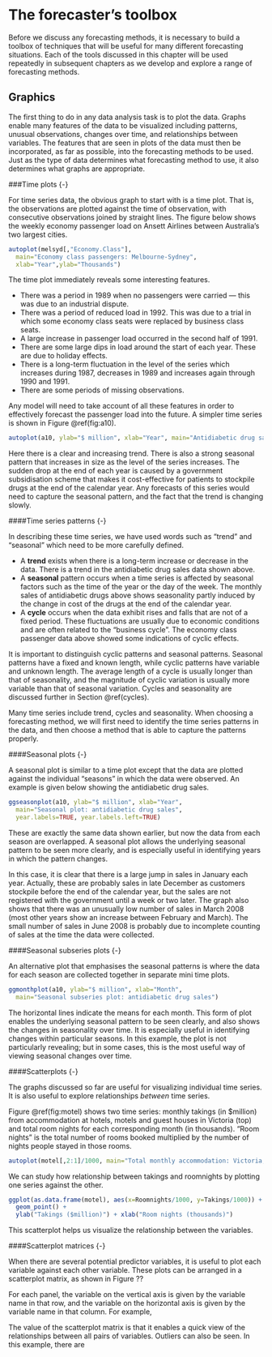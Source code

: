 # The forecaster's toolbox

Before we discuss any forecasting methods, it is necessary to build a toolbox of techniques that will be useful for many different forecasting situations. Each of the tools discussed in this chapter will be used repeatedly in subsequent chapters as we develop and explore a range of forecasting methods.

## Graphics

The first thing to do in any data analysis task is to plot the data. Graphs enable many features of the data to be visualized including patterns, unusual observations, changes over time, and relationships between variables. The features that are seen in plots of the data must then be incorporated, as far as possible, into the forecasting methods to be used. Just as the type of data determines what forecasting method to use, it also determines what graphs are appropriate.

###Time plots {-}

For time series data, the obvious graph to start with is a time plot. That is, the observations are plotted against the time of observation, with consecutive observations joined by straight lines. The figure below shows the weekly economy passenger load on Ansett Airlines between Australia's two largest cities.

```r
autoplot(melsyd[,"Economy.Class"],
  main="Economy class passengers: Melbourne-Sydney",
  xlab="Year",ylab="Thousands")
```


The time plot immediately reveals some interesting features.

-   There was a period in 1989 when no passengers were carried --- this was due to an industrial dispute.
-   There was a period of reduced load in 1992. This was due to a trial in which some economy class seats were replaced by business class seats.
-   A large increase in passenger load occurred in the second half of 1991.
-   There are some large dips in load around the start of each year. These are due to holiday effects.
-   There is a long-term fluctuation in the level of the series which increases during 1987, decreases in 1989 and increases again through 1990 and 1991.
-   There are some periods of missing observations.

Any model will need to take account of all these features in order to effectively forecast the passenger load into the future. A simpler time series is shown in Figure \@ref(fig:a10).

```r
autoplot(a10, ylab="$ million", xlab="Year", main="Antidiabetic drug sales")
```

Here there is a clear and increasing trend. There is also a strong seasonal pattern that increases in size as the level of the series increases. The sudden drop at the end of each year is caused by a government subsidisation scheme that makes it cost-effective for patients to stockpile drugs at the end of the calendar year. Any forecasts of this series would need to capture the seasonal pattern, and the fact that the trend is changing slowly.

####Time series patterns {-}

In describing these time series, we have used words such as "trend" and "seasonal" which need to be more carefully defined.

-   A **trend** exists when there is a long-term increase or decrease in
    the data. There is a trend in the antidiabetic drug sales data shown
    above.
-   A **seasonal** pattern occurs when a time series is affected by
    seasonal factors such as the time of the year or the day of the
    week. The monthly sales of antidiabetic drugs above shows
    seasonality partly induced by the change in cost of the drugs at the
    end of the calendar year.
-   A **cycle** occurs when the data exhibit rises and falls that are
    not of a fixed period. These fluctuations are usually due to
    economic conditions and are often related to the "business cycle".
    The economy class passenger data above showed some indications of
    cyclic effects.

It is important to distinguish cyclic patterns and seasonal patterns.
Seasonal patterns have a fixed and known length, while cyclic patterns
have variable and unknown length. The average length of a cycle is
usually longer than that of seasonality, and the magnitude of cyclic
variation is usually more variable than that of seasonal variation.
Cycles and seasonality are discussed further in Section \@ref(cycles).

Many time series include trend, cycles and seasonality.
When choosing a forecasting method, we will first need to identify the
time series patterns in the data, and then choose a method that is able
to capture the patterns properly.

####Seasonal plots {-}

A seasonal plot is similar to a time plot except that the data are
plotted against the individual "seasons" in which the data were
observed. An example is given below showing the antidiabetic drug sales.


```r
ggseasonplot(a10, ylab="$ million", xlab="Year",
  main="Seasonal plot: antidiabetic drug sales",
  year.labels=TRUE, year.labels.left=TRUE)
```

These are exactly the same data shown earlier, but now the data from each season are overlapped. A seasonal plot allows the underlying seasonal pattern to be seen more clearly, and is especially useful in identifying years in which the pattern changes.

In this case, it is clear that there is a large jump in sales in January each year. Actually, these are probably sales in late December as customers stockpile before the end of the calendar year, but the sales are not registered with the government until a week or two later. The graph also shows that there was an unusually low number of sales in March 2008 (most other years show an increase between February and March). The small number of sales in June 2008 is probably due to incomplete counting of sales at the time the data were collected.

####Seasonal subseries plots {-}

An alternative plot that emphasises the seasonal patterns is where the data for each season are collected together in separate mini time plots.

```r
ggmonthplot(a10, ylab="$ million", xlab="Month", 
  main="Seasonal subseries plot: antidiabetic drug sales")
```

The horizontal lines indicate the means for each month. This form of plot enables the underlying seasonal pattern to be seen clearly, and also shows the changes in seasonality over time. It is especially useful in identifying changes within particular seasons. In this example, the plot is not particularly revealing; but in some cases, this is the most useful way of viewing seasonal changes over time.

####Scatterplots {-}

The graphs discussed so far are useful for visualizing individual time series. It is also useful to explore relationships *between* time series.

Figure \@ref(fig:motel) shows two time series: monthly takings (in \$million) from accommodation at hotels, motels and guest houses in Victoria (top) and total room nights for each corresponding month (in thousands). "Room nights" is the total number of rooms booked multiplied by the number of nights people stayed in those rooms.

```r
autoplot(motel[,2:1]/1000, main="Total monthly accommodation: Victoria, Australia")
```

We can study how relationship between takings and roomnights by plotting one series against the other.

```r
ggplot(as.data.frame(motel), aes(x=Roomnights/1000, y=Takings/1000)) +
  geom_point() + 
  ylab("Takings ($million)") + xlab("Room nights (thousands)") 
```

This scatterplot helps us visualize the relationship between the variables.



####Scatterplot matrices {-}

When there are several potential predictor variables, it is useful to
plot each variable against each other variable. These plots can be
arranged in a scatterplot matrix, as shown in Figure ??


For each panel, the variable on the vertical axis is given by the
variable name in that row, and the variable on the horizontal axis is
given by the variable name in that column. For example,

The value of the scatterplot matrix is that it enables a
quick view of the relationships between all pairs of variables. Outliers
can also be seen. In this example, there are

